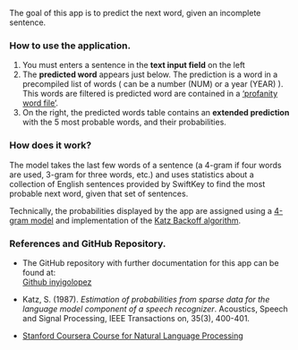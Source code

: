 The goal of this app is to predict the next word, given an incomplete sentence.  

###  How to use the application. ###

<ol>
<li> You must enters a sentence in the <strong>text input field</strong> on the left</li>
<li> The <strong>predicted word</strong> appears just below. The prediction is a word in a precompiled list of words ( can be a number (NUM) or a year (YEAR) ). This words are filtered is predicted word are contained in a <a href="https://en.wikipedia.org/wiki/Profanity" target="_blank">'profanity word file'</a>.</li>
<li> On the right, the predicted words table contains an <strong>extended prediction</strong> with the 5 most probable words, and their probabilities.</li>
</ol>

### How does it work?

<p>The model takes the last few words of a sentence (a 4-gram if four words are used, 3-gram for three words, etc.) and uses statistics about a collection of English sentences provided by SwiftKey to find the most probable next word, given that set of sentences.</p> 

<p>Technically, the probabilities displayed by the app are assigned using a <a href="http://en.wikipedia.org/wiki/N-gram" target="_blank">4-gram model</a>  and implementation of the <a href="http://en.wikipedia.org/wiki/Katz%27s_back-off_model" target="_blank">Katz Backoff algorithm</a>.</p>  


### References and GitHub Repository. ###

- The GitHub repository with further documentation for this app can be found at:  
<a href="https://github.com/Inyigolopez/datascienceCapstoneProject" target="_blank">Github inyigolopez</a>

- Katz, S. (1987). *Estimation of probabilities from sparse data for the language model component of a speech recognizer*. Acoustics, Speech and Signal Processing, IEEE Transactions on, 35(3), 400-401.

- <a href="https://www.coursera.org/course/nlp" target="_blank">Stanford Coursera Course for Natural Language Processing</a>



